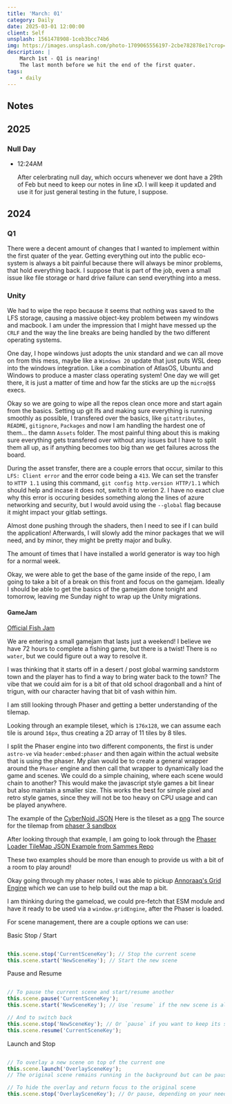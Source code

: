 ```yaml
---
title: 'March: 01'
category: Daily
date: 2025-03-01 12:00:00
client: Self
unsplash: 1561478908-1ceb3bcc74b6
img: https://images.unsplash.com/photo-1709065556197-2cbe782878e1?crop=entropy&cs=srgb&fm=jpg&ixid=MnwzNjM5Nzd8MHwxfHJhbmRvbXx8fHx8fHx8fDE2ODE3NDg2ODY&ixlib=rb-4.0.3&q=85
description: |
    March 1st - Q1 is nearing!
    The last month before we hit the end of the first quater.
tags:
    - daily
---
```



## Notes

## 2025

### Null Day

-   12:24AM

    After celerbrating null day, which occurs whenever we dont have a 29th of Feb but need to keep our notes in line xD.
    I will keep it updated and use it for just general testing in the future, I suppose.

    

## 2024


### Q1

There were a decent amount of changes that I wanted to implement within the first quater of the year.
Getting everything out into the public eco-system is always a bit painful because there will always be minor problems, that hold everything back.
I suppose that is part of the job, even a small issue like file storage or hard drive failure can send everything into a mess.



### Unity

We had to wipe the repo because it seems that nothing was saved to the LFS storage, causing a massive object-key problem between my windows and macbook.
I am under the impression that I might have messed up the `CRLF` and the way the line breaks are being handled by the two different operating systems.

One day, I hope windows just adopts the unix standard and we can all move on from this mess, maybe like a `Windows 20` update that just puts WSL deep into the windows integration. 
Like a combination of AtlasOS, Ubuntu and Windows to produce a master class operating system! One day we will get there, it is just a matter of time and how far the sticks are up the `micro@$$` execs. 

Okay so we are going to wipe all the repos clean once more and start again from the basics.
Setting up git lfs and making sure everything is running smoothly as possible, I transfered over the basics, like `gitattributes`, `README`, `gitignore`, `Packages` and now I am handling the hardest one of them... the damn `Assets` folder.
The most painful thing about this is making sure everything gets transfered over without any issues but I have to split them all up, as if anything becomes too big than we get failures across the board.

During the asset transfer, there are a couple errors that occur, similar to this `LFS: Client error` and the error code being a `413`. 
We can set the transfer to `HTTP 1.1` using this command, `git config http.version HTTP/1.1` which should help and incase it does not, switch it to verion 2.
I have no exact clue why this error is occuring besides something along the lines of azure networking and security, but I would avoid using the `--global` flag because it might impact your gitlab settings.

Almost done pushing through the shaders, then I need to see if I can build the application!
Afterwards, I will slowly add the minor packages that we will need, and by minor, they might be pretty major and bulky.

The amount of times that I have installed a world generator is way too high for a normal week.

Okay, we were able to get the base of the game inside of the repo, I am going to take a bit of a break on this front and focus on the gamejam. Ideally I should be able to get the basics of the gamejam done tonight and tomorrow, leaving me Sunday night to wrap up the Unity migrations.



#### GameJam

[Official Fish Jam](https://itch.io/jam/mini-jam-153-fishing)

We are entering a small gamejam that lasts just a weekend! I believe we have 72 hours to complete a fishing game, but there is a twist! There is `no water`, but we could figure out a way to resolve it.

I was thinking that it starts off in a desert / post global warming sandstorm town and the player has to find a way to bring water back to the town?
The vibe that we could aim for is a bit of that old school dragonball and a hint of trigun, with our character having that bit of vash within him.

I am still looking through Phaser and getting a better understanding of the tilemap.

Looking through an example tileset, which is `176x128`, we can assume each tile is around `16px`, thus creating a 2D array of 11 tiles by 8 tiles.

I split the Phaser engine into two different components, the first is under `astro-ve` via `header:embed:phaser` and then again within the actual website that is using the phaser.
My plan would be to create a general wrapper around the `Phaser` engine and then call that wrapper to dynamically load the game and scenes.
We could do a simple chaining, where each scene would chain to another? This would make the javascript style games a bit linear but also maintain a smaller size.
This works the best for simple pixel and retro style games, since they will not be too heavy on CPU usage and can be played anywhere.

The example of the [CyberNoid JSON](https://labs.phaser.io/assets/tilemaps/maps/cybernoid.json)
Here is the tileset as a [png](https://labs.phaser.io/assets/tilemaps/tiles/cybernoid.png)
The source for the tilemap from [phaser 3 sandbox](https://labs.phaser.io/edit.html?src=src\tilemap\get%20tiles%20in%20shape.js)

After looking through that example, I am going to look through the [Phaser Loader TileMap JSON Example from Sammes Repo](https://samme.github.io/phaser-examples-mirror/loader/load%20tilemap%20json.html)

These two examples should be more than enough to provide us with a bit of a room to play around!

Okay going through my phaser notes, I was able to pickup [Annoraaq's Grid Engine](https://www.jsdelivr.com/package/npm/grid-engine?tab=files) which we can use to help build out the map a bit.

I am thinking during the gameload, we could pre-fetch that ESM module and have it ready to be used via a `window.gridEngine`, after the Phaser is loaded.

For scene management, there are a couple options we can use:

Basic Stop / Start

```javascript

this.scene.stop('CurrentSceneKey'); // Stop the current scene
this.scene.start('NewSceneKey'); // Start the new scene

```

Pause and Resume

```javascript

// To pause the current scene and start/resume another
this.scene.pause('CurrentSceneKey');
this.scene.start('NewSceneKey'); // Use `resume` if the new scene is already running and you're just bringing it back to focus

// And to switch back
this.scene.stop('NewSceneKey'); // Or `pause` if you want to keep its state
this.scene.resume('CurrentSceneKey');

```

Launch and Stop

```javascript

// To overlay a new scene on top of the current one
this.scene.launch('OverlaySceneKey');
// The original scene remains running in the background but can be paused manually if needed

// To hide the overlay and return focus to the original scene
this.scene.stop('OverlaySceneKey'); // Or pause, depending on your needs

```
